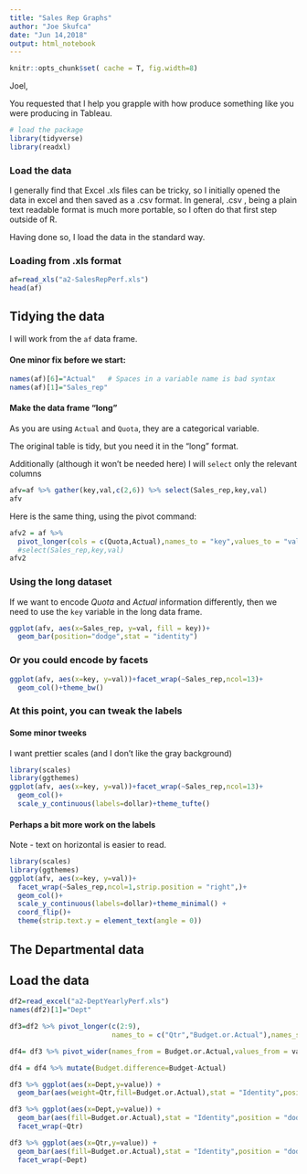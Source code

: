 ```yaml
---
title: "Sales Rep Graphs"
author: "Joe Skufca"
date: "Jun 14,2018"
output: html_notebook
---
```


```r
knitr::opts_chunk$set( cache = T, fig.width=8)
```

Joel,

You requested that I help you grapple with how produce something like you were producing in Tableau.


```r
# load the package 
library(tidyverse)
library(readxl)
```

### Load the data


I generally find that Excel .xls files can be tricky, so I initially opened the data in excel and then saved as a .csv format.  In general, .csv , being a plain text readable format is much more portable, so I often do that first step outside of R.  

Having done so, I load the data in the standard way.

### Loading from .xls format

```r
af=read_xls("a2-SalesRepPerf.xls")
head(af)
```



## Tidying the data 

I will work from the `af` data frame.  



#### One minor fix before we start:
```r
names(af)[6]="Actual"   # Spaces in a variable name is bad syntax
names(af)[1]="Sales_rep"
```


#### Make the data frame "long"

As you are using `Actual` and `Quota`, they are a categorical variable.  

The original table is tidy, but you need it in the "long" format.

Additionally (although it won't be needed here) I will `select` only the relevant columns 


```r
afv=af %>% gather(key,val,c(2,6)) %>% select(Sales_rep,key,val)
afv
```

Here is the same thing, using the pivot command:

```r
afv2 = af %>% 
  pivot_longer(cols = c(Quota,Actual),names_to = "key",values_to = "val") #%>%
  #select(Sales_rep,key,val) 
afv2
```



### Using the long dataset

If we want to encode _Quota_ and _Actual_ information differently, then we need to use the `key` variable in the long data frame.


```r
ggplot(afv, aes(x=Sales_rep, y=val, fill = key))+
  geom_bar(position="dodge",stat = "identity")
```

### Or you could encode by facets 

```r
ggplot(afv, aes(x=key, y=val))+facet_wrap(~Sales_rep,ncol=13)+
  geom_col()+theme_bw()
```

### At this point, you can tweak the labels


#### Some minor tweeks

I want prettier scales (and I don't like the gray background)

```r
library(scales)
library(ggthemes)
ggplot(afv, aes(x=key, y=val))+facet_wrap(~Sales_rep,ncol=13)+
  geom_col()+
  scale_y_continuous(labels=dollar)+theme_tufte()
```


#### Perhaps a bit more work on the labels

Note - text on horizontal is easier to read.

```r
library(scales)
library(ggthemes)
ggplot(afv, aes(x=key, y=val))+
  facet_wrap(~Sales_rep,ncol=1,strip.position = "right",)+
  geom_col()+
  scale_y_continuous(labels=dollar)+theme_minimal() +
  coord_flip()+
  theme(strip.text.y = element_text(angle = 0))
```

## The Departmental data

## Load the data

```r
df2=read_excel("a2-DeptYearlyPerf.xls")
names(df2)[1]="Dept"
```

```r
df3=df2 %>% pivot_longer(c(2:9),
                         names_to = c("Qtr","Budget.or.Actual"),names_sep = " ",values_to = "value")
```

```r
df4= df3 %>% pivot_wider(names_from = Budget.or.Actual,values_from = value)
```

```r
df4 = df4 %>% mutate(Budget.difference=Budget-Actual)
```

```r
df3 %>% ggplot(aes(x=Dept,y=value)) + 
  geom_bar(aes(weight=Qtr,fill=Budget.or.Actual),stat = "Identity",position = "dodge")
```

```r
df3 %>% ggplot(aes(x=Dept,y=value)) + 
  geom_bar(aes(fill=Budget.or.Actual),stat = "Identity",position = "dodge")+
  facet_wrap(~Qtr)
```

```r
df3 %>% ggplot(aes(x=Qtr,y=value)) + 
  geom_bar(aes(fill=Budget.or.Actual),stat = "Identity",position = "dodge")+
  facet_wrap(~Dept)
```